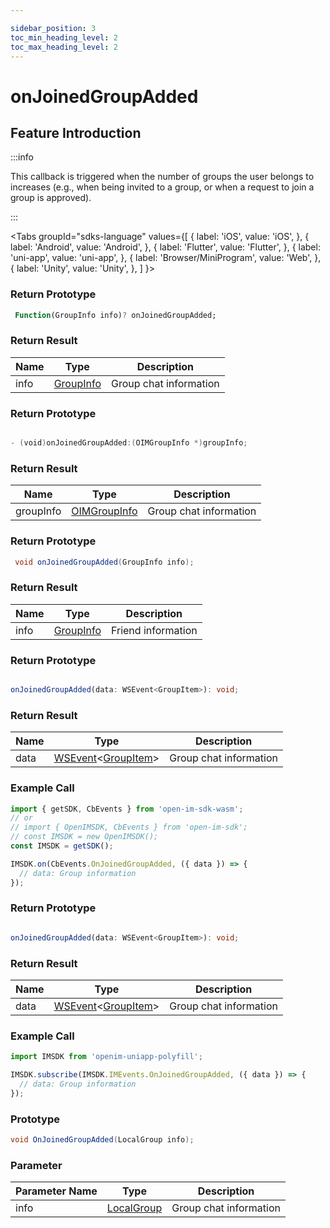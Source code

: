 ```yaml
---

sidebar_position: 3
toc_min_heading_level: 2
toc_max_heading_level: 2
---
```


# onJoinedGroupAdded

## Feature Introduction

:::info

This callback is triggered when the number of groups the user belongs to increases (e.g., when being invited to a group, or when a request to join a group is approved).

:::

<Tabs
groupId="sdks-language"
values={[
{ label: 'iOS', value: 'iOS', },
{ label: 'Android', value: 'Android', },
{ label: 'Flutter', value: 'Flutter', },
{ label: 'uni-app', value: 'uni-app', },
{ label: 'Browser/MiniProgram', value: 'Web', },
{ label: 'Unity', value: 'Unity', },
]
}>

<TabItem value="Flutter">

### Return Prototype

```dart showLineNumbers
 Function(GroupInfo info)? onJoinedGroupAdded;
```

### Return Result

| Name | Type                                             | Description     |
| ---- | ------------------------------------------------ | --------------- |
| info | [GroupInfo](/class/group/groupInfo.mdx) | Group chat information |

</TabItem>

<TabItem value="iOS">

### Return Prototype

```swift showLineNumbers

- (void)onJoinedGroupAdded:(OIMGroupInfo *)groupInfo;

```

### Return Result

| Name      | Type                                                | Description     |
| --------- | --------------------------------------------------- | --------------- |
| groupInfo | [OIMGroupInfo](/class/group/groupInfo.mdx) | Group chat information |

</TabItem>

<TabItem value="Android">

### Return Prototype

```java showLineNumbers
 void onJoinedGroupAdded(GroupInfo info);
```

### Return Result

| Name | Type                                             | Description     |
| ---- | ------------------------------------------------ | --------------- |
| info | [GroupInfo](/class/group/groupInfo.mdx) | Friend information |

</TabItem>

<TabItem value="Web">

### Return Prototype

```ts showLineNumbers

onJoinedGroupAdded(data: WSEvent<GroupItem>): void;

```

### Return Result

| Name | Type                                                                                      | Description     |
| ---- | ----------------------------------------------------------------------------------------- | --------------- |
| data | [WSEvent](/class/response.mdx)<[GroupItem](/class/group/groupInfo.mdx)> | Group chat information |

### Example Call

```js showLineNumbers
import { getSDK, CbEvents } from 'open-im-sdk-wasm';
// or
// import { OpenIMSDK, CbEvents } from 'open-im-sdk';
// const IMSDK = new OpenIMSDK();
const IMSDK = getSDK();

IMSDK.on(CbEvents.OnJoinedGroupAdded, ({ data }) => {
  // data: Group information
});
```

</TabItem>

<TabItem value="uni-app">

### Return Prototype

```ts showLineNumbers

onJoinedGroupAdded(data: WSEvent<GroupItem>): void;

```

### Return Result

| Name | Type                                                                                      | Description     |
| ---- | ----------------------------------------------------------------------------------------- | --------------- |
| data | [WSEvent](/class/response.mdx)<[GroupItem](/class/group/groupInfo.mdx)> | Group chat information |

### Example Call

```js showLineNumbers
import IMSDK from 'openim-uniapp-polyfill';

IMSDK.subscribe(IMSDK.IMEvents.OnJoinedGroupAdded, ({ data }) => {
  // data: Group information
});
```

</TabItem>

<TabItem value="Unity">

### Prototype

```C# showLineNumbers
void OnJoinedGroupAdded(LocalGroup info);

```

### Parameter

| Parameter Name  | Type                                             | Description     |
| ---- | ------------------------------------------------ | -------- |
| info | [LocalGroup](/class/group/groupInfo.mdx) | Group chat information |

</TabItem>

</Tabs>